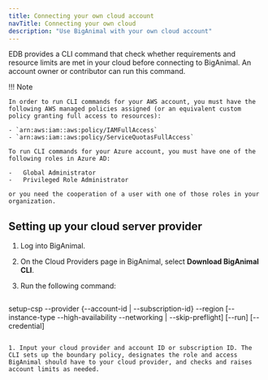 ```yaml
---
title: Connecting your own cloud account
navTitle: Connecting your own cloud
description: "Use BigAnimal with your own cloud account" 
---
```



EDB provides a CLI command that check whether requirements and resource limits are met in your cloud before connecting to BigAnimal. An account owner or contributor can run this command.

!!! Note
    
    In order to run CLI commands for your AWS account, you must have the following AWS managed policies assigned (or an equivalent custom policy granting full access to resources):
    
    - `arn:aws:iam::aws:policy/IAMFullAccess`
    - `arn:aws:iam::aws:policy/ServiceQuotasFullAccess`
    
    To run CLI commands for your Azure account, you must have one of the following roles in Azure AD:

    -   Global Administrator
    -   Privileged Role Administrator

    or you need the cooperation of a user with one of those roles in your organization.

## Setting up your cloud server provider

1. Log into BigAnimal.

1. On the Cloud Providers page in BigAnimal, select **Download BigAnimal CLI**.

1. Run the following command:

   ```
  setup-csp --provider 
          {--account-id | --subscription-id}
          --region
          [--instance-type --high-availability --networking | --skip-preflight]
          [--run]
          [--credential]
   ```

1. Input your cloud provider and account ID or subscription ID. The CLI sets up the boundary policy, designates the role and access BigAnimal should have to your cloud provider, and checks and raises account limits as needed.



